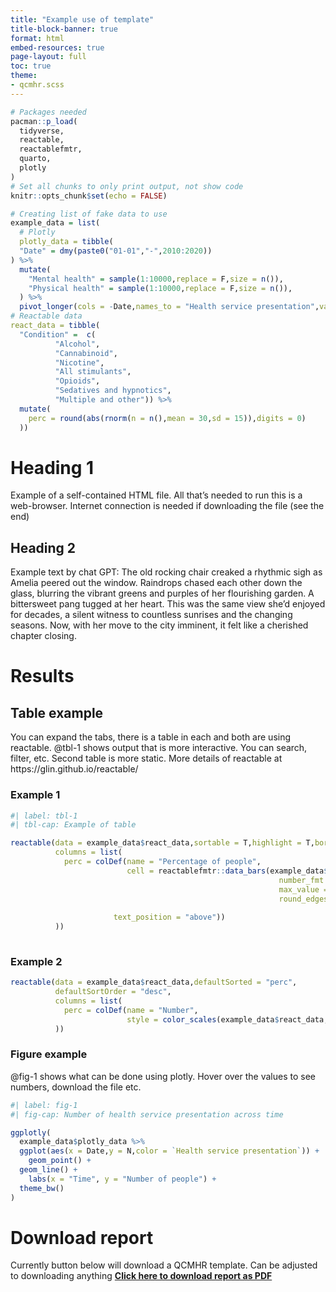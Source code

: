 ```yaml
---
title: "Example use of template"
title-block-banner: true
format: html
embed-resources: true
page-layout: full
toc: true
theme: 
- qcmhr.scss
---
```


```r

# Packages needed
pacman::p_load(
  tidyverse,
  reactable,
  reactablefmtr,
  quarto,
  plotly
)
# Set all chunks to only print output, not show code
knitr::opts_chunk$set(echo = FALSE)

# Creating list of fake data to use
example_data = list(
  # Plotly
  plotly_data = tibble(
  "Date" = dmy(paste0("01-01","-",2010:2020))
) %>% 
  mutate(
    "Mental health" = sample(1:10000,replace = F,size = n()),
    "Physical health" = sample(1:10000,replace = F,size = n()),
  ) %>% 
  pivot_longer(cols = -Date,names_to = "Health service presentation",values_to = "N"),
# Reactable data
react_data = tibble(
  "Condition" =  c( 
          "Alcohol", 
          "Cannabinoid", 
          "Nicotine", 
          "All stimulants", 
          "Opioids", 
          "Sedatives and hypnotics",
          "Multiple and other")) %>% 
  mutate(
    perc = round(abs(rnorm(n = n(),mean = 30,sd = 15)),digits = 0)
  ))

```
# Heading 1
Example of a self-contained HTML file. All that's needed to run this is a web-browser. Internet connection is needed if downloading the file (see the end)

## Heading 2
Example text by chat GPT: The old rocking chair creaked a rhythmic sigh as Amelia peered out the window. Raindrops chased each other down the glass, blurring the vibrant greens and purples of her flourishing garden. A bittersweet pang tugged at her heart. This was the same view she'd enjoyed for decades, a silent witness to countless sunrises and the changing seasons. Now, with her move to the city imminent, it felt like a cherished chapter closing.

# Results
## Table example
You can expand the tabs, there is a table in each and both are using reactable. @tbl-1 shows output that is more interactive. You can search, filter, etc. Second table is more static. More details of reactable at https://glin.github.io/reactable/ 



::: panel-tabset
### Example 1


```r
#| label: tbl-1
#| tbl-cap: Example of table

reactable(data = example_data$react_data,sortable = T,highlight = T,bordered = T,searchable = T,
          columns = list(
            perc = colDef(name = "Percentage of people",
                          cell = reactablefmtr::data_bars(example_data$react_data,
                                                            number_fmt = scales::number_format(suffix = "%"),
                                                            max_value = 100,
                                                            round_edges = T, fill_color = "#54B7B2",
                                                            
                       text_position = "above"))
          ))
          
```

### Example 2
```r
reactable(data = example_data$react_data,defaultSorted = "perc",
          defaultSortOrder = "desc",
          columns = list(
            perc = colDef(name = "Number",
                          style = color_scales(example_data$react_data, colors = viridis::viridis(5)))
          )) 
```
:::

### Figure example
@fig-1 shows what can be done using plotly. Hover over the values to see numbers, download the file etc.

```r
#| label: fig-1
#| fig-cap: Number of health service presentation across time

ggplotly(
  example_data$plotly_data %>% 
  ggplot(aes(x = Date,y = N,color = `Health service presentation`)) +
    geom_point() +
  geom_line() +
    labs(x = "Time", y = "Number of people") +
  theme_bw()
)
```


# Download report
Currently button below will download a QCMHR template. Can be adjusted to downloading anything
<a href="https://github.com/miiichaellam/template_QCMHR/raw/main/eg_download.pdf" class="btn btn-secondary" download="sample_report.pdf" style="width: 300px;"><i class="fa fa-download"></i> <strong style="font-weight: bold;">Click here to download report as PDF</strong></a>
